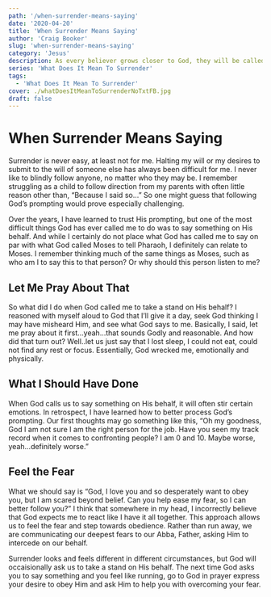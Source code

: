 ```yaml
---
path: '/when-surrender-means-saying'
date: '2020-04-20'
title: 'When Surrender Means Saying'
author: 'Craig Booker'
slug: 'when-surrender-means-saying'
category: 'Jesus'
description: As every believer grows closer to God, they will be called to deeper levels of surrender. Here we talk about when surrender means saying.
series: 'What Does It Mean To Surrender'
tags:
  - 'What Does It Mean To Surrender'
cover: ./whatDoesItMeanToSurrenderNoTxtFB.jpg
draft: false
---
```


# When Surrender Means Saying

Surrender is never easy, at least not for me. Halting my will or my desires to submit to the will of someone else has always been difficult for me. I never like to blindly follow anyone, no matter who they may be. I remember struggling as a child to follow direction from my parents with often little reason other than, “Because I said so...” So one might guess that following God’s prompting would prove especially challenging.

Over the years, I have learned to trust His prompting, but one of the most difficult things God has ever called me to do was to say something on His behalf. And while I certainly do not place what God has called me to say on par with what God called Moses to tell Pharaoh, I definitely can relate to Moses. I remember thinking much of the same things as Moses, such as who am I to say this to that person? Or why should this person listen to me?

## Let Me Pray About That

So what did I do when God called me to take a stand on His behalf? I reasoned with myself aloud to God that I’ll give it a day, seek God thinking I may have misheard Him, and see what God says to me. Basically, I said, let me pray about it first...yeah...that sounds Godly and reasonable. And how did that turn out? Well..let us just say that I lost sleep, I could not eat, could not find any rest or focus. Essentially, God wrecked me, emotionally and physically.

## What I Should Have Done

When God calls us to say something on His behalf, it will often stir certain emotions. In retrospect, I have learned how to better process God’s prompting. Our first thoughts may go something like this, “Oh my goodness, God I am not sure I am the right person for the job. Have you seen my track record when it comes to confronting people? I am 0 and 10. Maybe worse, yeah...definitely worse.”

## Feel the Fear

What we should say is “God, I love you and so desperately want to obey you, but I am scared beyond belief. Can you help ease my fear, so I can better follow you?” I think that somewhere in my head, I incorrectly believe that God expects me to react like I have it all together. This approach allows us to feel the fear and step towards obedience. Rather than run away, we are communicating our deepest fears to our Abba, Father, asking Him to intercede on our behalf.

Surrender looks and feels different in different circumstances, but God will occaisionally ask us to take a stand on His behalf. The next time God asks you to say something and you feel like running, go to God in prayer express your desire to obey Him and ask Him to help you with overcoming your fear.
